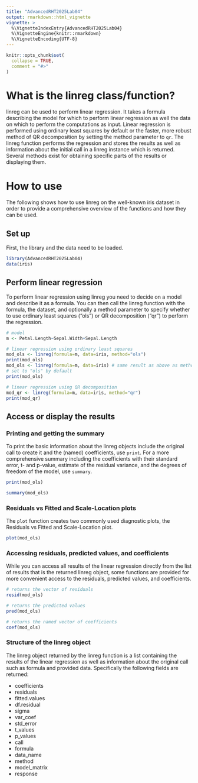 ```yaml
---
title: "AdvancedRHT2025Lab04"
output: rmarkdown::html_vignette
vignette: >
  %\VignetteIndexEntry{AdvancedRHT2025Lab04}
  %\VignetteEngine{knitr::rmarkdown}
  %\VignetteEncoding{UTF-8}
---
```


```r
knitr::opts_chunk$set(
  collapse = TRUE,
  comment = "#>"
)
```



# What is the linreg class/function? 
linreg can be used to perform linear regression. It takes a formula describing the model for which to perform linear regression as well the data on which to perform the computations as input. Linear regression is performed using ordinary least squares by default or the faster, more robust method of QR decomposition by setting the method parameter to `qr`. 
The linreg function performs the regression and stores the results as well as information about the initial call in a linreg instance which is returned. 
Several methods exist for obtaining specific parts of the results or displaying them. 

# How to use
The following shows how to use linreg on the well-known iris dataset in order to provide a comprehensive overview of the functions and how they can be used. 

## Set up
First, the library and the data need to be loaded. 
```r
library(AdvancedRHT2025Lab04)
data(iris)
```

## Perform linear regression
To perform linear regression using linreg you need to decide on a model and describe it as a formula.
You can then call the linreg function with the formula, the dataset, and optionally a method parameter to specify whether to use ordinary least squares ("ols") or QR decomposition ("qr") to perform the regression.

```r
# model
m <- Petal.Length~Sepal.Width+Sepal.Length

# linear regression using ordinary least squares
mod_ols <- linreg(formula=m, data=iris, method="ols")
print(mod_ols)
mod_ols <- linreg(formula=m, data=iris) # same result as above as method is 
# set to "ols" by default
print(mod_ols)

# linear regression using QR decomposition
mod_qr <- linreg(formula=m, data=iris, method="qr")
print(mod_qr)
```

## Access or display the results
### Printing and getting the summary
To print the basic information about the linreg objects include the original call to create it and the (named) coefficients, use `print`. For a more comprehensive summary including the coefficients with their standard error, t- and p-value, estimate of the residual variance, and the degrees of freedom of the model, use `summary`.
```r
print(mod_ols)

summary(mod_ols)
```

### Residuals vs Fitted and Scale-Location plots
The `plot` function creates two commonly used diagnostic plots, the Residuals vs Fitted and Scale-Location plot.
```r
plot(mod_ols)
```

### Accessing residuals, predicted values, and coefficients
While you can access all results of the linear regression directly from the list of results that is the returned linreg object, some functions are provided for more convenient access to the residuals, predicted values, and coefficients. 
```r
# returns the vector of residuals
resid(mod_ols)

# returns the predicted values
pred(mod_ols)

# returns the named vector of coefficients
coef(mod_ols)
```

### Structure of the linreg object
The linreg object returned by the linreg function is a list containing the results of the linear regression as well as information about the original call such as formula and provided data. 
Specifically the following fields are returned:

- coefficients
- residuals
- fitted.values
- df.residual
- sigma
- var_coef
- std_error
- t_values
- p_values
- call
- formula
- data_name
- method
- model_matrix
- response
